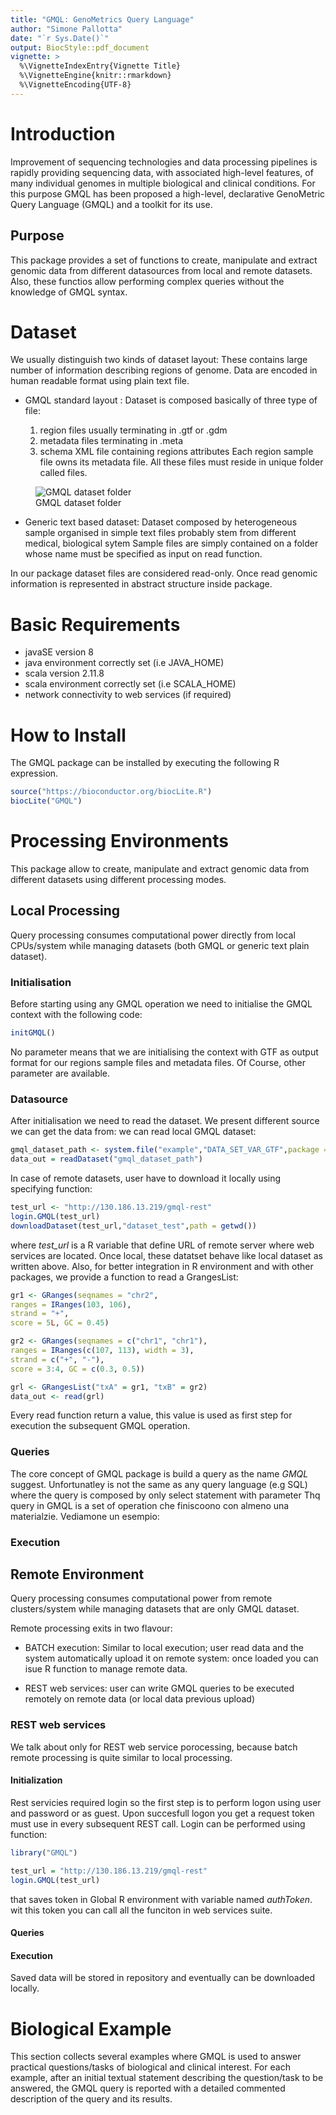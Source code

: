 ```yaml
---
title: "GMQL: GenoMetrics Query Language"
author: "Simone Pallotta"
date: "`r Sys.Date()`"
output: BiocStyle::pdf_document
vignette: >
  %\VignetteIndexEntry{Vignette Title}
  %\VignetteEngine{knitr::rmarkdown}
  %\VignetteEncoding{UTF-8}
---
```


# Introduction

Improvement of sequencing technologies and data processing pipelines is rapidly providing sequencing data, with associated high-level features, of many individual genomes in multiple biological and clinical conditions.\newline
For this purpose GMQL has been proposed a high-level, declarative GenoMetric Query Language (GMQL) and a toolkit for its use.

## Purpose

This package provides a set of functions to create, manipulate and extract genomic data from different datasources from local and remote datasets.\newline
Also, these functios allow performing complex queries without the knowledge of GMQL syntax.

# Dataset

We usually distinguish two kinds of dataset layout:\newline
These contains large number of information describing regions of genome.\newline
Data are encoded in human readable format using plain text file.

- GMQL standard layout :\newline\newline
  Dataset is composed basically of three type of file:
  
	1) region files usually terminating in .gtf or .gdm
	2) metadata files terminating in .meta
	3) schema XML file containing regions attributes
\newline\newline
	Each region sample file owns its metadata file.
	All these files must reside in unique folder called files.
	
![GMQL dataset folder](dataset_gmql.png)
	
- Generic text based dataset:\newline\newline
  Dataset composed by heterogeneous sample organised in simple text files probably 
	stem from different medical, biological sytem
	Sample files are simply contained on a folder whose name must be 
	specified as input on read function.
	\newline

In our package dataset files are considered read-only.
Once read genomic information is represented in abstract structure inside 
package.


# Basic Requirements
	
- javaSE version 8 
- java environment correctly set (i.e JAVA_HOME)
- scala version 2.11.8
- scala environment correctly set (i.e SCALA_HOME)
- network connectivity to web services (if required)
	
# How to Install
	
The GMQL package can be installed by executing the following R expression.
```r
source("https://bioconductor.org/biocLite.R")
biocLite("GMQL")
```
  
# Processing Environments

This package allow to create, manipulate and extract genomic data from 
different datasets using different processing modes.

## Local Processing

Query processing consumes computational power directly from local CPUs/system while
managing datasets (both GMQL or generic text plain dataset).

### Initialisation 

Before starting using any GMQL operation we need to initialise the GMQL context 
with the following code:
```r
initGMQL()
```
No parameter means that we are initialising the context with GTF as output format for
our regions sample files and metadata files.
Of Course, other parameter are available. 

### Datasource

After initialisation we need to read the dataset.
We present different source we can get the data from: \newline
we can read local GMQL dataset:
```r
gmql_dataset_path <- system.file("example","DATA_SET_VAR_GTF",package = "GMQL")
data_out = readDataset("gmql_dataset_path")
```
In case of remote datasets, user have to download it locally using 
specifying function:
```r
test_url <- "http://130.186.13.219/gmql-rest"
login.GMQL(test_url)
downloadDataset(test_url,"dataset_test",path = getwd())
```
where *test_url* is a R variable that define URL of remote server where 
web services are located.\newline
Once local, these datatset behave like local dataset as written above.
\newline
Also, for better integration in R environment and with other packages, we provide a function
to read a GrangesList:
```r
gr1 <- GRanges(seqnames = "chr2",
ranges = IRanges(103, 106),
strand = "+",
score = 5L, GC = 0.45)

gr2 <- GRanges(seqnames = c("chr1", "chr1"),
ranges = IRanges(c(107, 113), width = 3),
strand = c("+", "-"),
score = 3:4, GC = c(0.3, 0.5))

grl <- GRangesList("txA" = gr1, "txB" = gr2)
data_out <- read(grl)
```
Every read function return a value, this value is used as first step 
for execution the subsequent GMQL operation.

### Queries

The core concept of GMQL package is build a query as the  name *GMQL* suggest.
Unfortunatley is not the same as any query language (e.g SQL) where the query is composed by only
select statement with parameter 
Thq query in GMQL is a set of operation che finiscoono con almeno una materialzie.
Vediamone un esempio:



### Execution

## Remote Environment

Query processing consumes computational power from remote clusters/system while
managing datasets that are only GMQL dataset.\newline

Remote processing exits in two flavour:\newline

- BATCH execution: \newline
  Similar to local execution; user read data and the system automatically upload it on remote 
  system: once loaded you can isue R function to manage remote data.\newline

- REST web services: \newline
  user can write GMQL queries to be executed remotely on remote data (or local data previous upload)

### REST web services

We talk about only for REST web service porocessing, because batch remote processing is
quite similar to local processing.

#### Initialization

Rest servicies required login so the first step is to perform logon
using user and password or as guest.
Upon succesfull logon you get a request token must use in every subsequent REST call.
Login can be performed using function:
```r
library("GMQL")

test_url = "http://130.186.13.219/gmql-rest"
login.GMQL(test_url)
```
that saves token in Global R environment with variable named *authToken*.\newline
wit this token you can call all the funciton in web services suite.

#### Queries



#### Execution

Saved data will be stored in repository and eventually can be downloaded locally.


# Biological Example

This section collects several examples where GMQL is used to answer practical questions/tasks of biological and clinical interest.
For each example, after an initial textual statement describing the question/task to be answered, 
the GMQL query is reported with a detailed commented description of the query and its results.




